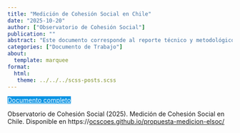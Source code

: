 ```yaml
---
title: "Medición de Cohesión Social en Chile"
date: "2025-10-20"
author: ["Observatorio de Cohesión Social"]
publication: ""
abstract: "Este documento corresponde al reporte técnico y metodológico que permite comprender, por un lado, la propuesta conceptual y de medición de la cohesión social en Chile utilizando los datos de la Encuesta Longitudinal Social de Chile (ELSOC), y por el otro, la construcción de indicares utilizados para la medición de la cohesión social en Chile entre 2016 y 2023."
categories: ["Documento de Trabajo"]
about:
  template: marquee
format: 
  html: 
   theme: ../../../scss-posts.scss
---
```


::: {.button}
[Documento completo](https://ocscoes.github.io/propuesta-medicion-elsoc/output/book-cohesion-elsoc/docs/index.html){.btn role="button" style="background-color: #0693e3; color: white; margin-top: 0em;"}
:::

::: {.callout-note title="How to cite this work"}

Observatorio de Cohesión Social (2025). Medición de Cohesión Social en Chile. Disponible en https://[ocscoes.github.io/propuesta-medicion-elsoc/](https://ocscoes.github.io/propuesta-medicion-elsoc/output/book-cohesion-elsoc/docs/index.html)

:::